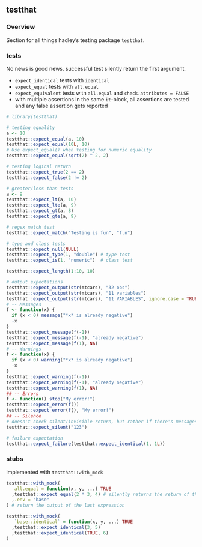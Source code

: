 ## testthat

### Overview

Section for all things hadley's testing package `testthat`.

### tests

No news is good news. successful test silently return the first argument.

- `expect_identical` tests with `identical`
- `expect_equal` tests with `all.equal`
- `expect_equivalent` tests with `all.equal` and `check.attributes = FALSE`
- with multiple assertions in the same `it`-block, all assertions are tested and any false assertion gets reported

```r
# library(testthat)

# testing equality
a <- 10
testthat::expect_equal(a, 10)
testthat::expect_equal(10L, 10)
# Use expect_equal() when testing for numeric equality
testthat::expect_equal(sqrt(2) ^ 2, 2)

# testing logical return
testthat::expect_true(2 == 2)
testthat::expect_false(2 != 2)

# greater/less than tests
a <- 9
testthat::expect_lt(a, 10)
testthat::expect_lte(a, 9)
testthat::expect_gt(a, 8)
testthat::expect_gte(a, 9)

# regex match test
testthat::expect_match("Testing is fun", "f.n")

# type and class tests
testthat::expect_null(NULL)
testthat::expect_type(1, "double") # type test
testthat::expect_is(1, "numeric")  # class test

testthat::expect_length(1:10, 10)

# output expectations
testthat::expect_output(str(mtcars), "32 obs")
testthat::expect_output(str(mtcars), "11 variables")
testthat::expect_output(str(mtcars), "11 VARIABLES", ignore.case = TRUE) # extra arguments are sent to grepl
# -- Messages
f <- function(x) {
  if (x < 0) message("*x* is already negative")
  -x
}
testthat::expect_message(f(-1))
testthat::expect_message(f(-1), "already negative")
testthat::expect_message(f(1), NA)
# -- Warnings
f <- function(x) {
  if (x < 0) warning("*x* is already negative")
  -x
}
testthat::expect_warning(f(-1))
testthat::expect_warning(f(-1), "already negative")
testthat::expect_warning(f(1), NA)
## -- Errors
f <- function() stop("My error!")
testthat::expect_error(f())
testthat::expect_error(f(), "My error!")
## -- Silence
# doesn't check silent/invisible return, but rather if there's messages/warnings/errors being output
testthat::expect_silent("123")

# failure expectation
testthat::expect_failure(testthat::expect_identical(1, 1L))
```

### stubs

implemented with `testthat::with_mock`

```r
testthat::with_mock(
   all.equal = function(x, y, ...) TRUE
  ,testthat::expect_equal(2 * 3, 4) # silently returns the return of the first argument
  ,.env = "base"
) # return the output of the last expression

testthat::with_mock(
   `base::identical` = function(x, y, ...) TRUE
  ,testthat::expect_identical(3, 5)
  ,testthat::expect_identical(TRUE, 6)
)
```

